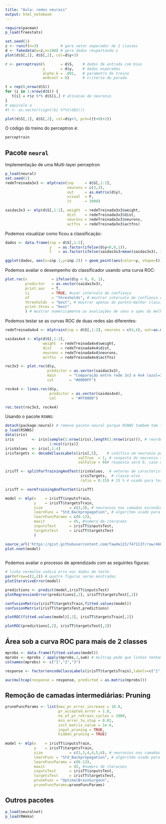 ```yaml
---
title: "Aula: redes neurais"
output: html_notebook
---
```


```r
require(pacman)
p_load(freestats)

set.seed(1)
z <- runif(n=3)          # gera vetor separador de 2 classes
d <- fakedata(w=z,n=100) # gera dados respeitando z
plot(d$S[,1], d$S[,2], col=d$y+3)

r <- perceptrain(S       = d$S,    # dados de entrada com bias
                 y       = d$y,    # dados esperados
                 alpha_k = .001,   # parametro de treino
                 endcost = 0)      # criterio de parada

t = rep(0,nrow(d$S))
for (i in 1:nrow(d$S)) {
   t[i] = r$z %*% d$S[i,] # ativacao do neuronio
} 
# equivale a
#t <- as.vector(sign(r$z %*%t(d$S)))

plot(d$S[,1], d$S[,2], col=d$y+3, pch=((t>0)+2))
```

O código do treino do perceptron é:

```r
perceptrain
```


## Pacote `neural` 

Implementação de uma Multi-layer perceptron
```r
p_load(neural)
set.seed(1)
redeTreinada3x3 <- mlptrain(inp     = d$S[,1:2], 
                            neurons = c(3,3), 
                            out     = as.matrix(d$y), 
                            visual  = F, 
                            it      = 3000)

saidas3x3 <- mlp(d$S[,1:2], weight  = redeTreinada3x3$weight, 
                            dist    = redeTreinada3x3$dist, 
                            neurons = redeTreinada3x3$neurons, 
                            actfns  = redeTreinada3x3$actfns)
``` 

Podemos visualizar como ficou a classificação:
```r
dados <- data.frame(inp = d$S[,1:2], 
                    y   = as.factor(ifelse(d$y<0,0,1)), 
                    t   = as.factor(ifelse(saidas3x3>mean(saidas3x3), 1,0)))

ggplot(dados, aes(x=inp.1,y=inp.2)) + geom_point(aes(color=y, shape=t))
```


Podemos avaliar o desempenho do classificador usando uma curva ROC:

```r
plot.roc(x           = ifelse(d$y < 0, 0, 1), 
         predictor   = as.vector(saidas3x3), 
         print.auc   = T,
         ci          = TRUE, #usar intervalo de confiança
         of          = "thresholds", # mostrar intervalo de confiança dos limiares para decisão entre classes
         thresholds  = "best", # mostrar apenas do pareto-melhor classificador
         print.thres = "best"
         ) # mostrar numericamente as avaliações de sens e spec do melhor
```

Podemos testar se as curvas ROC de duas redes são diferentes:

```r
redeTreinada4x4 <- mlptrain(inp = d$S[,1:2], neurons = c(4,4), out=as.matrix(d$y), visual = F, it=2000)

saidas4x4 <- mlp(d$S[,1:2],
                 weight  = redeTreinada4x4$weight, 
                 dist    = redeTreinada4x4$dist, 
                 neurons = redeTreinada4x4$neurons, 
                 actfns  = redeTreinada4x4$actfns)

roc3x3 <- plot.roc(d$y, 
                   predictor = as.vector(saidas3x3), 
                   main      = "Comparação entre rede 3x3 e 4x4 (azul=3x3)",# titulo da figura
                   col       = "#0000FF") 

roc4x4 <- lines.roc(d$y, 
                    predictor = as.vector(saidas4x4),
                    col       = "#FF0000")

roc.test(roc3x3, roc4x4)
```

Usando o pacote `RSNNS`:

```r
detach(package:neural) # remove pacote neural porque RSNNS tambem tem função mlp
p_load(RSNNS)
data(iris)
iris        <- iris[sample(1:nrow(iris),length(1:nrow(iris))), # reordena amostra pois pode causar tendencias
                    1:ncol(iris)]
irisValues  <- iris[,1:4]
irisTargets <- decodeClassLabels(iris[,5],    # codifica um neuronio por classe-alvo
                                 valTrue  = 1, # resposta do neuronio sera 1 se dada classe-alvo for escolhida
                                 valFalse = 0)# resposta será 0, caso contrário

irisTT <- splitForTrainingAndTest(irisValues,  # vetores de caracteristicas
                                  irisTargets,  # classe-alvo
                                  ratio = 0.15) # 15 % é usado para teste

irisTT <- normTrainingAndTestSet(irisTT)

model <- mlp(x    = irisTT$inputsTrain, 
             y    = irisTT$targetsTrain, 
             size            = c(3,3), # neuronios nas camadas escondidas
             learnFunc = "Std_Backpropagation", # algoritmo usado para corrigir erros nos pesos
             learnFuncParams = c(0.13), 
             maxit           = 45, #numero de iteracoes
             inputsTest      = irisTT$inputsTest,
             targetsTest     = irisTT$targetsTest
             )

source_url('https://gist.githubusercontent.com/fawda123/7471137/raw/466c1474d0a505ff044412703516c34f1a4684a5/nnet_plot_update.r') # para usar a função plot.nnet()
plot.nnet(model)
 
```


Podemos avaliar o processo de aprendizado com as seguintes figuras:

```r
# linha vermelha indica erro nos dados de teste
par(mfrow=c(2,2)) # quatro figuras serao mostradas
plotIterativeError(model)

predictions <- predict(model,irisTT$inputsTest)
plotRegressionError(predictions[,2], irisTT$targetsTest[,2])

confusionMatrix(irisTT$targetsTrain,fitted.values(model))
confusionMatrix(irisTT$targetsTest,predictions)

plotROC(fitted.values(model)[,2], irisTT$targetsTrain[,2])

plotROC(predictions[,2], irisTT$targetsTest[,2])
```


## Área sob a curva ROC para mais de 2 classes

```r
mprobs <- data.frame(fitted.values(model))
mprobs <- mprobs / apply(mprobs,1,sum) # multcap pede que linhas tenham soma 1
colnames(mprobs) <- c("1","2","3")

response <- factor(encodeClassLabels(irisTT$targetsTrain),labels=c("1","2","3"))

auc(multcap(response = response, predicted = as.matrix(mprobs)))
```


## Remoção de camadas intermediárias: Pruning 

```r
pruneFuncParams <- list(max_pr_error_increase = 10.0, 
                        pr_accepted_error = 1.0, 
                        no_of_pr_retrain_cycles = 1000, 
                        min_error_to_stop = 0.01,
                        init_matrix_value = 1e-6, 
                        input_pruning = TRUE, 
                        hidden_pruning = TRUE)
         
model <- mlp(x    = irisTT$inputsTrain, 
             y    = irisTT$targetsTrain, 
             size            = c(3,3,4,4,5,6), # neuronios nas camadas escondidas
             learnFunc = "Std_Backpropagation", # algoritmo usado para corrigir erros nos pesos
             learnFuncParams = c(0.13), 
             maxit           = 45, #numero de iteracoes
             inputsTest      = irisTT$inputsTest,
             targetsTest     = irisTT$targetsTest,
             pruneFunc = "OptimalBrainSurgeon",
             pruneFuncParams=pruneFuncParams)


```



## Outros pacotes

```r
p_load(neuralnet)
p_load(RWeka)
```





